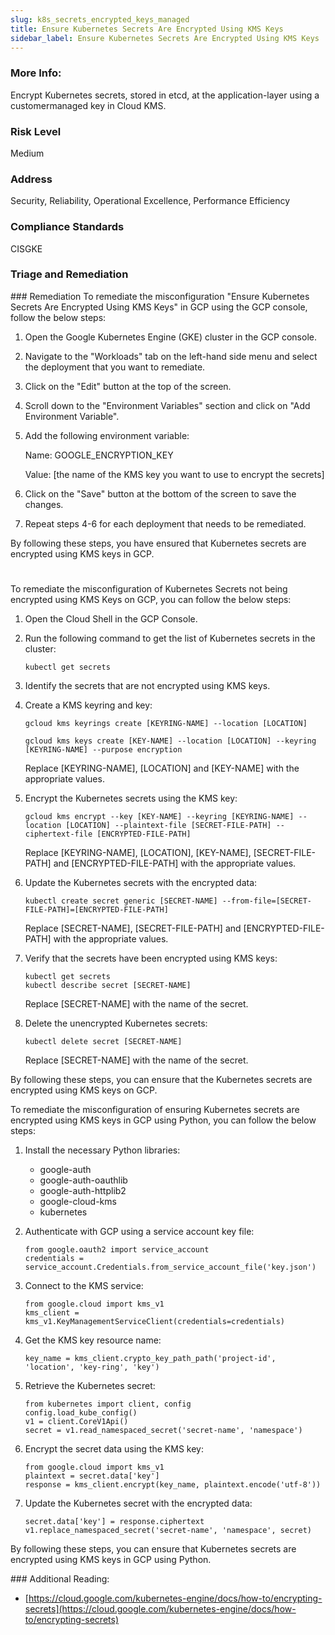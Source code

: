 ```yaml
---
slug: k8s_secrets_encrypted_keys_managed
title: Ensure Kubernetes Secrets Are Encrypted Using KMS Keys
sidebar_label: Ensure Kubernetes Secrets Are Encrypted Using KMS Keys
---
```


### More Info:

Encrypt Kubernetes secrets, stored in etcd, at the application-layer using a customermanaged key in Cloud KMS.

### Risk Level

Medium

### Address

Security, Reliability, Operational Excellence, Performance Efficiency

### Compliance Standards

CISGKE


### Triage and Remediation
<Tabs>
<Tab title='Remediation'>
### Remediation

<AccordionGroup>
<Accordion title='Using Console' defaultOpen='true'>
To remediate the misconfiguration "Ensure Kubernetes Secrets Are Encrypted Using KMS Keys" in GCP using the GCP console, follow the below steps:

1. Open the Google Kubernetes Engine (GKE) cluster in the GCP console.

2. Navigate to the "Workloads" tab on the left-hand side menu and select the deployment that you want to remediate.

3. Click on the "Edit" button at the top of the screen.

4. Scroll down to the "Environment Variables" section and click on "Add Environment Variable".

5. Add the following environment variable:

   Name: GOOGLE_ENCRYPTION_KEY

   Value: [the name of the KMS key you want to use to encrypt the secrets]

6. Click on the "Save" button at the bottom of the screen to save the changes.

7. Repeat steps 4-6 for each deployment that needs to be remediated.

By following these steps, you have ensured that Kubernetes secrets are encrypted using KMS keys in GCP.

#
</Accordion>

<Accordion title='Using CLI'>
To remediate the misconfiguration of Kubernetes Secrets not being encrypted using KMS Keys on GCP, you can follow the below steps:

1. Open the Cloud Shell in the GCP Console.

2. Run the following command to get the list of Kubernetes secrets in the cluster:

   ```
   kubectl get secrets
   ```

3. Identify the secrets that are not encrypted using KMS keys.

4. Create a KMS keyring and key:

   ```
   gcloud kms keyrings create [KEYRING-NAME] --location [LOCATION]
   
   gcloud kms keys create [KEY-NAME] --location [LOCATION] --keyring [KEYRING-NAME] --purpose encryption
   ```

   Replace [KEYRING-NAME], [LOCATION] and [KEY-NAME] with the appropriate values.

5. Encrypt the Kubernetes secrets using the KMS key:

   ```
   gcloud kms encrypt --key [KEY-NAME] --keyring [KEYRING-NAME] --location [LOCATION] --plaintext-file [SECRET-FILE-PATH] --ciphertext-file [ENCRYPTED-FILE-PATH]
   ```

   Replace [KEYRING-NAME], [LOCATION], [KEY-NAME], [SECRET-FILE-PATH] and [ENCRYPTED-FILE-PATH] with the appropriate values.

6. Update the Kubernetes secrets with the encrypted data:

   ```
   kubectl create secret generic [SECRET-NAME] --from-file=[SECRET-FILE-PATH]=[ENCRYPTED-FILE-PATH]
   ```

   Replace [SECRET-NAME], [SECRET-FILE-PATH] and [ENCRYPTED-FILE-PATH] with the appropriate values.

7. Verify that the secrets have been encrypted using KMS keys:

   ```
   kubectl get secrets
   kubectl describe secret [SECRET-NAME]
   ```

   Replace [SECRET-NAME] with the name of the secret.

8. Delete the unencrypted Kubernetes secrets:

   ```
   kubectl delete secret [SECRET-NAME]
   ```

   Replace [SECRET-NAME] with the name of the secret.

By following these steps, you can ensure that the Kubernetes secrets are encrypted using KMS keys on GCP.
</Accordion>

<Accordion title='Using Python'>
To remediate the misconfiguration of ensuring Kubernetes secrets are encrypted using KMS keys in GCP using Python, you can follow the below steps:

1. Install the necessary Python libraries: 
   - google-auth
   - google-auth-oauthlib
   - google-auth-httplib2
   - google-cloud-kms
   - kubernetes

2. Authenticate with GCP using a service account key file:
   ```
   from google.oauth2 import service_account
   credentials = service_account.Credentials.from_service_account_file('key.json')
   ```

3. Connect to the KMS service:
   ```
   from google.cloud import kms_v1
   kms_client = kms_v1.KeyManagementServiceClient(credentials=credentials)
   ```

4. Get the KMS key resource name:
   ```
   key_name = kms_client.crypto_key_path_path('project-id', 'location', 'key-ring', 'key')
   ```

5. Retrieve the Kubernetes secret:
   ```
   from kubernetes import client, config
   config.load_kube_config()
   v1 = client.CoreV1Api()
   secret = v1.read_namespaced_secret('secret-name', 'namespace')
   ```

6. Encrypt the secret data using the KMS key:
   ```
   from google.cloud import kms_v1
   plaintext = secret.data['key']
   response = kms_client.encrypt(key_name, plaintext.encode('utf-8'))
   ```

7. Update the Kubernetes secret with the encrypted data:
   ```
   secret.data['key'] = response.ciphertext
   v1.replace_namespaced_secret('secret-name', 'namespace', secret)
   ```

By following these steps, you can ensure that Kubernetes secrets are encrypted using KMS keys in GCP using Python.
</Accordion>

</AccordionGroup>
</Tab>
</Tabs>
### Additional Reading:

- [https://cloud.google.com/kubernetes-engine/docs/how-to/encrypting-secrets](https://cloud.google.com/kubernetes-engine/docs/how-to/encrypting-secrets) 

